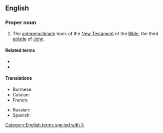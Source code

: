 ==English==

===Proper noun===
{{en-proper noun}}
{{book of the Bible|Third Epistle of John}}

# {{lb|en|biblical}} The [[antepenultimate]] book of the [[New Testament]] of the [[Bible]], the third [[epistle]] of [[John]].

====Related terms====
* {{l|en|1 John}}
* {{l|en|2 John}}

====Translations====
{{trans-top|Book of the Bible}}
* Burmese: {{t|my|ရှင်ယောဟန်​‌ဩဝါဒစာ​တတိယစောင်}}
* Catalan: {{t|ca|3 Joan}}
* French: {{t|fr|3 Jean|m}}
{{trans-mid}}
* Russian: {{t|ru|Тре́тье посла́ние Иоа́нна|n}}
* Spanish: {{t|es|3 Juan|m}}
{{trans-bottom}}

[[Category:English terms spelled with 3]]